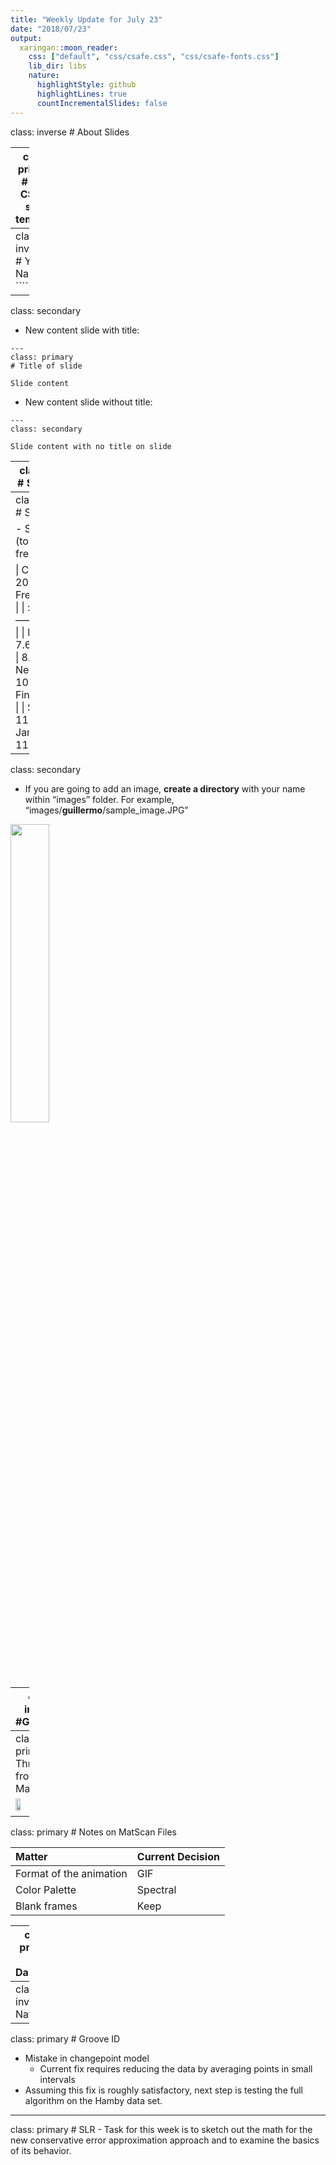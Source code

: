 ```yaml
---
title: "Weekly Update for July 23"
date: "2018/07/23"
output:
  xaringan::moon_reader:
    css: ["default", "css/csafe.css", "css/csafe-fonts.css"]
    lib_dir: libs
    nature:
      highlightStyle: github
      highlightLines: true
      countIncrementalSlides: false
---
```



class: inverse
# About Slides

---
class: primary 
# New CSAFE slide template

We're now using [`xaringan`](https://github.com/yihui/xaringan)

What's changed: 

- New person slide: 

````
---
class: inverse
# Your Name
````

---
class: secondary

- New content slide with title: 

````
---
class: primary
# Title of slide 

Slide content
````

- New content slide without title: 

````
---
class: secondary

Slide content with no title on slide
````

---
class: inverse
# Sample User

---
class: primary
# Sample Slide

- Sample Table (top press freedom index):

| Country      | 2018 Press Freedom Index |
| :----------- | :----------------------- |
| Norway       | 7.63   |
| Sweden       | 8.31   |
| Netherlands  | 10.01  |
| Finland      | 10.26  |
| Switzerland  | 11.27  |
| Jamaica      | 11.33  |                 



---
class: secondary

- If you are going to add an image, **create a directory** with your name within "images" folder. For example, "images/**guillermo**/sample_image.JPG"

 <img src = "images/guillermo/sample_image.JPG" width="35%"/>

---
class: inverse
#Guillermo

---
class: primary
# Three GIFs from MatScan

 <img src = "images/guillermo/rep1.gif" width="30%"/>
 <img src = "images/guillermo/rep2.gif" width="30%"/>
 <img src = "images/guillermo/rep3.gif" width="30%"/>

---
class: primary
# Notes on MatScan Files

| Matter | Current Decision   |
| :-- | :-- |
| Format of the animation | GIF |
| Color Palette | Spectral | 
| Blank frames | Keep |

---
class: primary
# Da'Monie

Handwriting Project

-Separated testing data and training data
-Using PCA analysis to reduce the data set
-Trying different methods such as random forests

---
class: inverse
# Nate 

---
class: primary
# Groove ID

- Mistake in changepoint model
  - Current fix requires reducing the data by averaging points in small intervals
- Assuming this fix is roughly satisfactory, next step is testing the full algorithm on the Hamby data set.

---
class: primary
# SLR
- Task for this week is to sketch out the math for the new conservative error approximation approach and to examine the basics of its behavior.